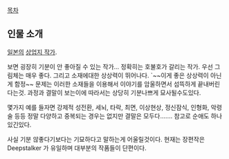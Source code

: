 [[목차]]

== 인물 소개 ==
[[일본]]의 [[상업지 작가]]. 

보면 굉장히 기분이 안 좋아질 수 있는 작가... 정확히는 호불호가 갈리는 작가. 우선 그림체는 매우 좋다. 그리고 소재에대한 상상력이 뛰어나다. `~~이게 좋은 상상력이 아닌게 함정~~ 문제는 이러한 소재들을 이용해서 이야기를 암울하면서 섬뜩하게 끝내버린다는것. 과정과 결말이 보는이에 따라서는 상당히 기분나쁘게 묘사될수도있다. 

몇가지 예를 들자면 강제적 성전환, 세뇌, 타락, 최면, 이상현상, 정신잠식, 인형화, 악령술 등등 정말 다양하고 중복되는 경우는 없지만 결말은 모두다....... 참고로 순애도 하나 있긴있다.

사실 기분 않좋다기보다는 기묘하다고 말하는게 어울릴것이다. 현재는 장편작은 Deepstalker 가 유일하며 대부분의 작품들이 단편이다.
